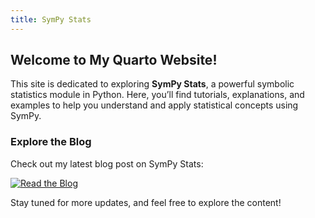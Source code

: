 ```yaml
---
title: SymPy Stats
---
```


## Welcome to My Quarto Website!

This site is dedicated to exploring **SymPy Stats**, a powerful symbolic statistics module in Python. Here, you'll find tutorials, explanations, and examples to help you understand and apply statistical concepts using SymPy.

### Explore the Blog

Check out my latest blog post on SymPy Stats:

[![Read the Blog](./blog.qmd)](./blog.qmd){.btn .btn-primary}

Stay tuned for more updates, and feel free to explore the content!
